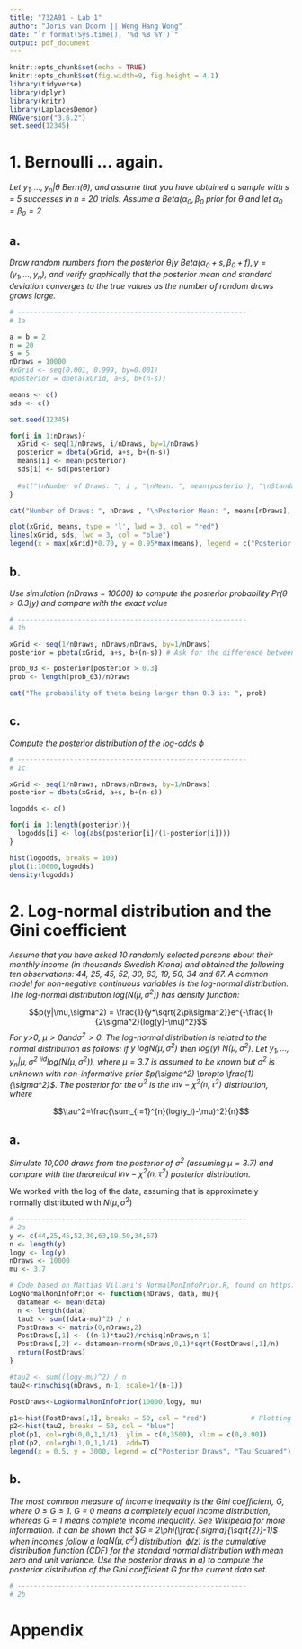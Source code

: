 ```yaml
---
title: "732A91 - Lab 1"
author: "Joris van Doorn || Weng Hang Wong"
date: "`r format(Sys.time(), '%d %B %Y')`"
output: pdf_document
---
```


```r
knitr::opts_chunk$set(echo = TRUE)
knitr::opts_chunk$set(fig.width=9, fig.height = 4.1) 
library(tidyverse)
library(dplyr)
library(knitr)
library(LaplacesDemon)
RNGversion("3.6.2")
set.seed(12345)
```

# 1. Bernoulli ... again.

*Let $y_1, ..., y_n | \theta ~ Bern(\theta)$, and assume that you have obtained a sample with s = 5 successes in n = 20 trials. Assume a $Beta(\alpha_0, \beta_0$ prior for $\theta$ and let $\alpha_0 = \beta_0 = 2$*

## a. 

*Draw random numbers from the posterior $\theta|y ~ Beta(\alpha_0 + s, \beta_0 + f), y = (y_1, ..., y_n)$, and verify graphically that the posterior mean and standard deviation converges to the true values as the number of random draws grows large.*

```r
# ---------------------------------------------------------
# 1a

a = b = 2
n = 20
s = 5
nDraws = 10000
#xGrid <- seq(0.001, 0.999, by=0.001)
#posterior = dbeta(xGrid, a+s, b+(n-s))

means <- c()
sds <- c()

set.seed(12345)

for(i in 1:nDraws){
  xGrid <- seq(1/nDraws, i/nDraws, by=1/nDraws)
  posterior = dbeta(xGrid, a+s, b+(n-s))
  means[i] <- mean(posterior)
  sds[i] <- sd(posterior)
  
  #at("\nNumber of Draws: ", i , "\nMean: ", mean(posterior), "\nStandard Deviation: ", sd(posterior))
}

cat("Number of Draws: ", nDraws , "\nPosterior Mean: ", means[nDraws], "\nPosterior Standard Deviation: ", sds[nDraws])

plot(xGrid, means, type = 'l', lwd = 3, col = "red")
lines(xGrid, sds, lwd = 3, col = "blue")
legend(x = max(xGrid)*0.70, y = 0.95*max(means), legend = c("Posterior Mean", "Posterior Standard Deviation"), col = c("red", "blue"), lwd = c(3,3), cex = 0.7)
```

## b. 

*Use simulation (nDraws = 10000) to compute the posterior probability $Pr(\theta > 0.3|y)$ and compare with the exact value*

```r
# ---------------------------------------------------------
# 1b

xGrid <- seq(1/nDraws, nDraws/nDraws, by=1/nDraws)
posterior = pbeta(xGrid, a+s, b+(n-s)) # Ask for the difference between pbeta & dbeta

prob_03 <- posterior[posterior > 0.3]
prob <- length(prob_03)/nDraws

cat("The probability of theta being larger than 0.3 is: ", prob)
```

## c. 

*Compute the posterior distribution of the log-odds $\phi$*

```r
# ---------------------------------------------------------
# 1c

xGrid <- seq(1/nDraws, nDraws/nDraws, by=1/nDraws)
posterior = dbeta(xGrid, a+s, b+(n-s))

logodds <- c()

for(i in 1:length(posterior)){
  logodds[i] <- log(abs(posterior[i]/(1-posterior[i])))
}

hist(logodds, breaks = 100)
plot(1:10000,logodds)
density(logodds)
```

\newpage

# 2. Log-normal distribution and the Gini coefficient

*Assume that you have asked 10 randomly selected persons about their monthly income (in thousands Swedish Krona) and obtained the following ten observations: 44, 25, 45, 52, 30, 63, 19, 50, 34 and 67. A common model for non-negative continuous variables is the log-normal distribution. The log-normal distribution $log(N(\mu, \sigma^2))$ has density function: *

$$p(y|\mu,\sigma^2) = \frac{1}{y*\sqrt{2\pi\sigma^2}}e^{-\frac{1}{2\sigma^2}(log(y)-\mu)^2}$$
*For y>0, $\mu>0 and \sigma^2>0$. The log-normal distribution is related to the normal distribution as follows: if $y ~ log N(\mu,\sigma^2)$ then $log(y) ~ N(\mu,\sigma^2)$. Let $y_1, ..., y_n|\mu,\sigma^2 ~^{iid} log(N(\mu,\sigma^2))$, where $\mu = 3.7$ is assumed to be known but $\sigma^2$ is unknown with non-informative prior $p(\sigma^2) \propto \frac{1}{\sigma^2}$. The posterior for the $\sigma^2$ is the $Inv - \chi^2(n, \tau^2)$ distribution, where*

$$\tau^2=\frac{\sum_{i=1}^{n}(log(y_i)-\mu)^2}{n}$$

## a.

*Simulate 10,000 draws from the posterior of $\sigma^2$ (assuming $\mu = 3.7$) and compare with the theoretical $Inv - \chi^2(n,\tau^2)$ posterior distribution.*

We worked with the log of the data, assuming that is approximately normally distributed with $N(\mu,\sigma^2)$

```r
# ---------------------------------------------------------
# 2a
y <- c(44,25,45,52,30,63,19,50,34,67)
n <- length(y)
logy <- log(y)
nDraws <- 10000
mu <- 3.7

# Code based on Mattias Villani's NormalNonInfoPrior.R, found on https://github.com/STIMALiU/BayesLearnCourse/blob/master/Code/NormalNonInfoPrior.R~
LogNormalNonInfoPrior <- function(nDraws, data, mu){
  datamean <- mean(data)
  n <- length(data)
  tau2 <- sum((data-mu)^2) / n
  PostDraws <- matrix(0,nDraws,2)
  PostDraws[,1] <- ((n-1)*tau2)/rchisq(nDraws,n-1)
  PostDraws[,2] <- datamean+rnorm(nDraws,0,1)*sqrt(PostDraws[,1]/n)
  return(PostDraws)
}

#tau2 <- sum((logy-mu)^2) / n
tau2<-rinvchisq(nDraws, n-1, scale=1/(n-1))

PostDraws<-LogNormalNonInfoPrior(10000,logy, mu) 

p1<-hist(PostDraws[,1], breaks = 50, col = "red") 			# Plotting the histogram of mu-draws
p2<-hist(tau2, breaks = 50, col = "blue")
plot(p1, col=rgb(0,0,1,1/4), ylim = c(0,3500), xlim = c(0,0.90))
plot(p2, col=rgb(1,0,1,1/4), add=T)
legend(x = 0.5, y = 3000, legend = c("Posterior Draws", "Tau Squared"), col = c(rgb(0,0,1,1/4), col=rgb(1,0,1,1/4)), lwd = c(3,3), cex = 0.7)
```

## b. 

*The most common measure of income inequality is the Gini coefficient, G, where $0\leq G \leq 1$. G = 0 means a completely equal income distribution, whereas G = 1 means complete income inequality. See Wikipedia for more information. It can be shown that $G = 2\phi(\frac{\sigma}{\sqrt{2}}-1)$ when incomes follow a $logN(\mu,\sigma^2)$ distribution. $\phi(z)$ is the cumulative distribution function (CDF) for the standard normal distribution with mean zero and unit variance. Use the posterior draws in a) to compute the posterior distribution of the Gini coefficient G for the current data set.*

```r
# ---------------------------------------------------------
# 2b

```

\newpage

# Appendix

```r
```
